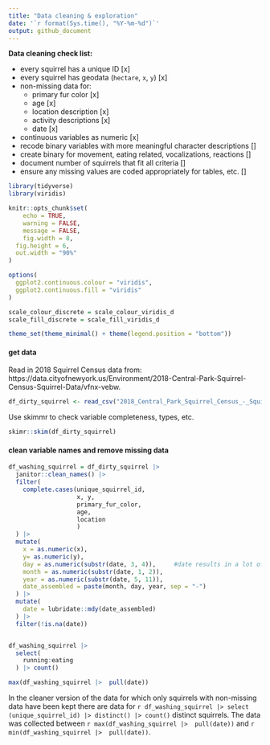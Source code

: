 ```yaml
---
title: "Data cleaning & exploration"
date: '`r format(Sys.time(), "%Y-%m-%d")`'
output: github_document
---
```


**Data cleaning check list:**

* every squirrel has a unique ID [x]
* every squirrel has geodata (`hectare`, `x`, `y`) [x]
* non-missing data for: 
  * primary fur color [x]
  * age [x]
  * location description [x]
  * activity descriptions  [x]
  * date [x]
* continuous variables as numeric [x]
* recode binary variables with more meaningful character descriptions []
* create binary for movement, eating related, vocalizations, reactions []
* document number of squirrels that fit all criteria []
* ensure any missing values are coded appropriately for tables, etc. []

```r
library(tidyverse)
library(viridis)

knitr::opts_chunk$set(
	echo = TRUE,
	warning = FALSE,
	message = FALSE, 
	fig.width = 8, 
  fig.height = 6,
  out.width = "90%"
)

options(
  ggplot2.continuous.colour = "viridis",
  ggplot2.continuous.fill = "viridis"
)

scale_colour_discrete = scale_colour_viridis_d
scale_fill_discrete = scale_fill_viridis_d

theme_set(theme_minimal() + theme(legend.position = "bottom"))
```

#### get data
Read in 2018 Squirrel Census data from:  https://data.cityofnewyork.us/Environment/2018-Central-Park-Squirrel-Census-Squirrel-Data/vfnx-vebw. 

```r
df_dirty_squirrel <- read_csv("2018_Central_Park_Squirrel_Census_-_Squirrel_Data_20231202.csv")
```

Use skimmr to check variable completeness, types, etc. 
```r
skimr::skim(df_dirty_squirrel)
```

#### clean variable names and remove missing data 
```r
df_washing_squirrel = df_dirty_squirrel |> 
  janitor::clean_names() |> 
  filter(
    complete.cases(unique_squirrel_id, 
                   x, y, 
                   primary_fur_color, 
                   age, 
                   location
                   )
  ) |> 
  mutate(
    x = as.numeric(x), 
    y= as.numeric(y), 
    day = as.numeric(substr(date, 3, 4)),     #date results in a lot of parsing failures so I'm using a work around
    month = as.numeric(substr(date, 1, 2)),  
    year = as.numeric(substr(date, 5, 11)), 
    date_assembled = paste(month, day, year, sep = "-") 
  ) |> 
  mutate(
    date = lubridate::mdy(date_assembled)
  ) |> 
  filter(!is.na(date))


df_washing_squirrel |> 
  select(
    running:eating
  ) |> count()

max(df_washing_squirrel |>  pull(date))

```

In the cleaner version of the data for which only squirrels with non-missing data have been kept there are data for `r df_washing_squirrel |> select (unique_squirrel_id) |> distinct() |> count()` distinct squirrels. The data was collected between `r max(df_washing_squirrel |>  pull(date))` and `r min(df_washing_squirrel |>  pull(date))`. 



```r

```






